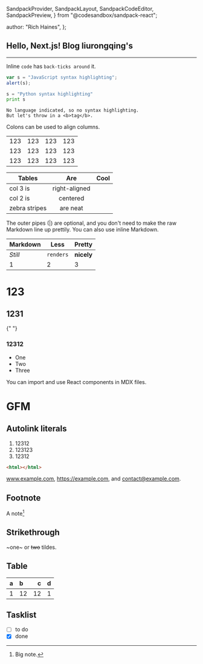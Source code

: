   SandpackProvider,
  SandpackLayout,
  SandpackCodeEditor,
  SandpackPreview,
} from "@codesandbox/sandpack-react";

  author: "Rich Haines",
};

## Hello, Next.js! Blog liurongqing's

---

Inline `code` has `back-ticks around` it.

```javascript
var s = "JavaScript syntax highlighting";
alert(s);
```

```python
s = "Python syntax highlighting"
print s
```

```
No language indicated, so no syntax highlighting.
But let's throw in a <b>tag</b>.
```

Colons can be used to align columns.

<table>
  <tr>
    <td>123</td>
    <td>123</td>
    <td>123</td>
    <td>123</td>
  </tr>
  <tr>
    <td>123</td>
    <td>123</td>
    <td>123</td>
    <td>123</td>
  </tr>
  <tr>
    <td>123</td>
    <td>123</td>
    <td>123</td>
    <td>123</td>
  </tr>
</table>

| Tables        |      Are      | Cool |
| ------------- | :-----------: | ---: |
| col 3 is      | right-aligned |      |
| col 2 is      |   centered    |      |
| zebra stripes |   are neat    |      |

The outer pipes (|) are optional, and you don't need to make the raw Markdown line up prettily. You can also use inline Markdown.

| Markdown | Less      | Pretty     |
| -------- | --------- | ---------- |
| _Still_  | `renders` | **nicely** |
| 1        | 2         | 3          |

# 123

## 1231

{" "}
<SandpackProvider template="nextjs">
  <SandpackLayout className="!rounded-2xl shadow-md">
    <SandpackCodeEditor />
    <SandpackPreview />
  </SandpackLayout>
</SandpackProvider>
### 12312

- One
- Two
- Three

You can import and use React components in MDX files.

# GFM

## Autolink literals

1. 12312
1. 123123
1. 12312

```html
<html></html>
```

www.example.com, https://example.com, and contact@example.com.

## Footnote

A note[^1]

[^1]: Big note.

## Strikethrough

~one~ or ~~two~~ tildes.

## Table

| a   | b   |   c |  d  |
| --- | :-- | --: | :-: |
| 1   | 12  |  12 |  1  |

## Tasklist

- [ ] to do
- [x] done
